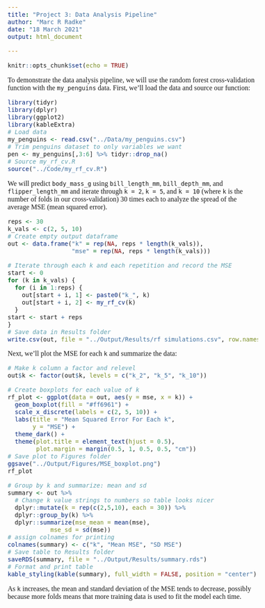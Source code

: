```yaml
---
title: "Project 3: Data Analysis Pipeline"
author: "Marc R Radke"
date: "18 March 2021"
output: html_document

---
```


<!--- Begin styling code. --->

```{=html}
<style type="text/css">
/* Whole document: */
body{
  font-family: Cambria, Georgia, Palatino, serif;
  font-size: 12pt;
}
h1.title {
  font-size: 38px;
  text-align: center;
}
h4.author {
  font-size: 18px;
  text-align: center;
}
h4.date {
  font-size: 18px;
  text-align: center;
}
</style>
```
<!--- End styling code. --->

```r
knitr::opts_chunk$set(echo = TRUE)
```

To demonstrate the data analysis pipeline, we will use the random forest cross-validation function with the `my_penguins` data. First, we'll load the data and source our function:

```r
library(tidyr)
library(dplyr)
library(ggplot2)
library(kableExtra)
# Load data
my_penguins <- read.csv("../Data/my_penguins.csv")
# Trim penguins dataset to only variables we want  
pen <- my_penguins[,3:6] %>% tidyr::drop_na()
# Source my_rf_cv.R
source("../Code/my_rf_cv.R")
```

We will predict `body_mass_g` using  `bill_length_mm`, `bill_depth_mm`, and `flipper_length_mm` and iterate through `k = 2`, `k = 5`, and `k = 10` (where `k` is the number of folds in our cross-validation) 30 times each to analyze the spread of the average MSE (mean squared error).

```r
reps <- 30
k_vals <- c(2, 5, 10)
# Create empty output dataframe
out <- data.frame("k" = rep(NA, reps * length(k_vals)),
                  "mse" = rep(NA, reps * length(k_vals)))

# Iterate through each k and each repetition and record the MSE
start <- 0
for (k in k_vals) {
  for (i in 1:reps) {
    out[start + i, 1] <- paste0("k_", k)
    out[start + i, 2] <- my_rf_cv(k)
  }
start <- start + reps
}
# Save data in Results folder
write.csv(out, file = "../Output/Results/rf_simulations.csv", row.names = FALSE)
```

Next, we'll plot the MSE for each `k` and summarize the data:

```r
# Make k column a factor and relevel
out$k <- factor(out$k, levels = c("k_2", "k_5", "k_10"))

# Create boxplots for each value of k
rf_plot <- ggplot(data = out, aes(y = mse, x = k)) +
  geom_boxplot(fill = "#ff6961") +
  scale_x_discrete(labels = c(2, 5, 10)) +
  labs(title = "Mean Squared Error For Each k",
       y = "MSE") +
  theme_dark() +
  theme(plot.title = element_text(hjust = 0.5), 
        plot.margin = margin(0.5, 1, 0.5, 0.5, "cm"))
# Save plot to Figures folder
ggsave("../Output/Figures/MSE_boxplot.png")
rf_plot
```

```r
# Group by k and summarize: mean and sd
summary <- out %>%
  # Change k value strings to numbers so table looks nicer
  dplyr::mutate(k = rep(c(2,5,10), each = 30)) %>%
  dplyr::group_by(k) %>%
  dplyr::summarize(mse_mean = mean(mse),
            mse_sd = sd(mse))
# assign colnames for printing
colnames(summary) <- c("k", "Mean MSE", "SD MSE")
# Save table to Results folder
saveRDS(summary, file = "../Output/Results/summary.rds")
# Format and print table
kable_styling(kable(summary), full_width = FALSE, position = "center")
```

As `k` increases, the mean and standard deviation of the MSE tends to decrease, possibly because more folds means that more training data is used to fit the model each time.
